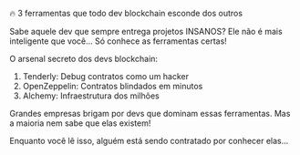 🔥 3 ferramentas que todo dev blockchain esconde dos outros

Sabe aquele dev que sempre entrega projetos INSANOS?
Ele não é mais inteligente que você... Só conhece as ferramentas certas!

O arsenal secreto dos devs blockchain:

1. Tenderly: Debug contratos como um hacker
2. OpenZeppelin: Contratos blindados em minutos
3. Alchemy: Infraestrutura dos milhões

Grandes empresas brigam por devs que dominam essas ferramentas.
Mas a maioria nem sabe que elas existem!

Enquanto você lê isso, alguém está sendo contratado por conhecer elas...
